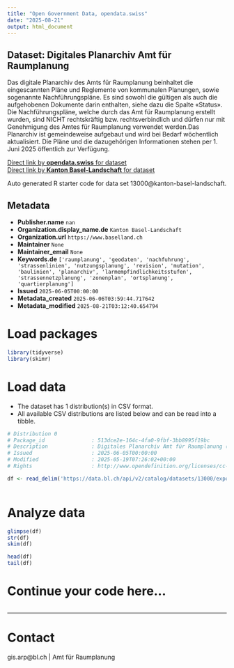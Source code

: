 ```yaml
---
title: "Open Government Data, opendata.swiss"
date: "2025-08-21"
output: html_document
---
```


## Dataset: Digitales Planarchiv Amt für Raumplanung

Das digitale Planarchiv des Amts für Raumplanung beinhaltet die eingescannten Pläne und Reglemente von kommunalen Planungen, sowie sogenannte Nachführungspläne. Es sind sowohl die gültigen als auch die aufgehobenen Dokumente darin enthalten, siehe dazu die Spalte «Status». Die Nachführungspläne, welche durch das Amt für Raumplanung erstellt wurden, sind NICHT rechtskräftig bzw. rechtsverbindlich und dürfen nur mit Genehmigung des Amtes für Raumplanung verwendet werden.Das Planarchiv ist gemeindeweise aufgebaut und wird bei Bedarf wöchentlich aktualisiert. Die Pläne und die dazugehörigen Informationen stehen per 1. Juni 2025 öffentlich zur Verfügung.

[Direct link by **opendata.swiss** for dataset](https://opendata.swiss/de/dataset/digitales-planarchiv-amt-fur-raumplanung)<br>
[Direct link by **Kanton Basel-Landschaft** for dataset](https://data.bl.ch/explore/dataset/13000/)

Auto generated R starter code for data set 13000@kanton-basel-landschaft.

## Metadata

- **Publisher.name** `nan`
- **Organization.display_name.de** `Kanton Basel-Landschaft`
- **Organization.url** `https://www.baselland.ch`
- **Maintainer** `None`
- **Maintainer_email** `None`
- **Keywords.de** `['raumplanung', 'geodaten', 'nachfuhrung', 'strassenlinien', 'nutzungsplanung', 'revision', 'mutation', 'baulinien', 'planarchiv', 'larmempfindlichkeitsstufen', 'strassennetzplanung', 'zonenplan', 'ortsplanung', 'quartierplanung']`
- **Issued** `2025-06-05T00:00:00`
- **Metadata_created** `2025-06-06T03:59:44.717642`
- **Metadata_modified** `2025-08-21T03:12:40.654794`


# Load packages

```r

library(tidyverse)
library(skimr)

```

# Load data

-   The dataset has 1 distribution(s) in CSV format.
-   All available CSV distributions are listed below and can be read into a tibble.

```r

# Distribution 0
# Package_id               : 513dce2e-164c-4fa0-9fbf-3bb8995f19bc
# Description              : Digitales Planarchiv Amt für Raumplanung (csv)
# Issued                   : 2025-06-05T00:00:00
# Modified                 : 2025-05-19T07:26:02+00:00
# Rights                   : http://www.opendefinition.org/licenses/cc-by/

df <- read_delim('https://data.bl.ch/api/v2/catalog/datasets/13000/exports/csv?use_labels=true')



```

# Analyze data

```r

glimpse(df)
str(df)
skim(df)

head(df)
tail(df)

```

# Continue your code here...

```r

```

------------------------------------------------------------------------

# Contact

gis.arp@bl.ch | Amt für Raumplanung
